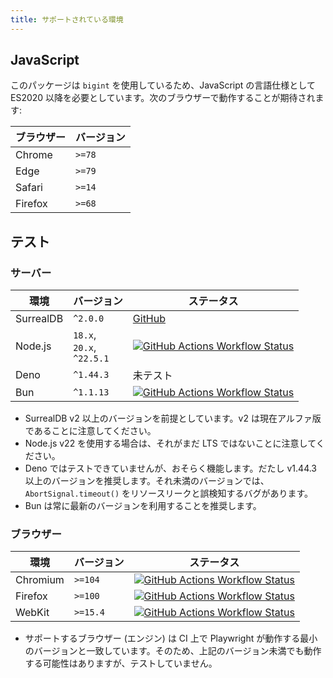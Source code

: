 ```yaml
---
title: サポートされている環境
---
```



## JavaScript

このパッケージは `bigint` を使用しているため、JavaScript の言語仕様として ES2020 以降を必要としています。次のブラウザーで動作することが期待されます:

| ブラウザー | バージョン |
| --- | --- |
| Chrome  | `>=78` |
| Edge    | `>=79` |
| Safari  | `>=14` |
| Firefox | `>=68` |

## テスト

### サーバー

| 環境 | バージョン | ステータス |
| --- | --- | --- |
| SurrealDB | `^2.0.0` | [GitHub](https://github.com/surrealdb/surrealdb) |
| Node.js   | `18.x`,<br/>`20.x`,<br/>`^22.5.1` | [![GitHub Actions Workflow Status](https://img.shields.io/github/actions/workflow/status/tai-kun/surrealdb.js/nodejs.yml?branch=main&logo=Node.js&label=Node.js)](https://github.com/tai-kun/surrealdb.js/actions/workflows/nodejs.yml) |
| Deno      | `^1.44.3` | 未テスト |
| Bun       | `^1.1.13` | [![GitHub Actions Workflow Status](https://img.shields.io/github/actions/workflow/status/tai-kun/surrealdb.js/bun.yml?branch=main&logo=Bun&label=Bun)](https://github.com/tai-kun/surrealdb.js/actions/workflows/bun.yml) |

- SurrealDB v2 以上のバージョンを前提としています。v2 は現在アルファ版であることに注意してください。
- Node.js v22 を使用する場合は、それがまだ LTS ではないことに注意してください。
- Deno ではテストできていませんが、おそらく機能します。だたし v1.44.3 以上のバージョンを推奨します。それ未満のバージョンでは、`AbortSignal.timeout()` をリソースリークと誤検知するバグがあります。
- Bun は常に最新のバージョンを利用することを推奨します。

### ブラウザー

| 環境 | バージョン | ステータス |
| --- | --- | --- |
| Chromium  | `>=104` | [![GitHub Actions Workflow Status](https://img.shields.io/github/actions/workflow/status/tai-kun/surrealdb.js/chromium.yml?branch=main&logo=googlechrome&label=Chromium)](https://github.com/tai-kun/surrealdb.js/actions/workflows/chromium.yml) |
| Firefox | `>=100` | [![GitHub Actions Workflow Status](https://img.shields.io/github/actions/workflow/status/tai-kun/surrealdb.js/firefox.yml?branch=main&logo=Firefox&label=Firefox)](https://github.com/tai-kun/surrealdb.js/actions/workflows/firefox.yml) |
| WebKit  | `>=15.4` | [![GitHub Actions Workflow Status](https://img.shields.io/github/actions/workflow/status/tai-kun/surrealdb.js/webkit.yml?branch=main&style=flat&logo=safari&label=WebKit)](https://github.com/tai-kun/surrealdb.js/actions/workflows/webkit.yml) |

- サポートするブラウザー (エンジン) は CI 上で Playwright が動作する最小のバージョンと一致しています。そのため、上記のバージョン未満でも動作する可能性はありますが、テストしていません。
